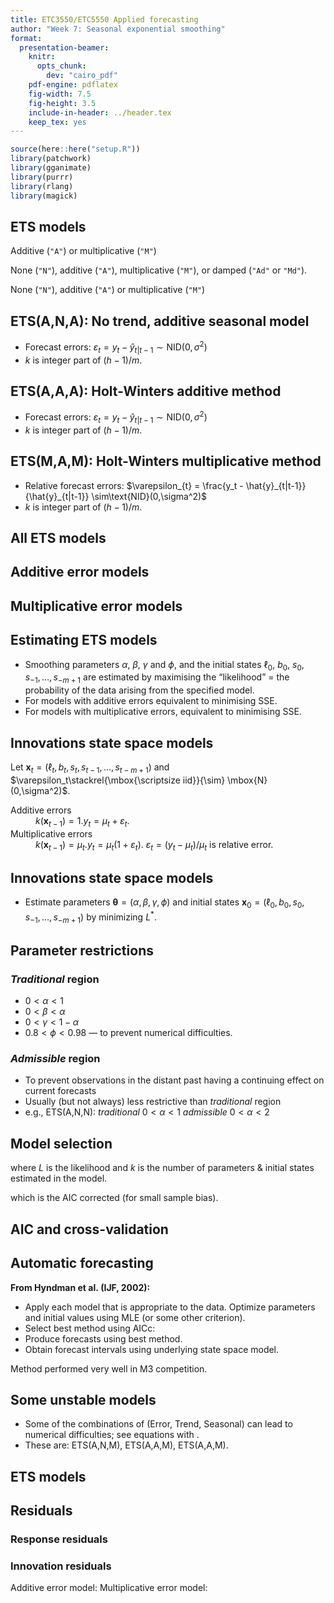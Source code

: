 ```yaml
---
title: ETC3550/ETC5550 Applied forecasting
author: "Week 7: Seasonal exponential smoothing"
format:
  presentation-beamer:
    knitr:
      opts_chunk:
        dev: "cairo_pdf"
    pdf-engine: pdflatex
    fig-width: 7.5
    fig-height: 3.5
    include-in-header: ../header.tex
    keep_tex: yes
---
```



```r
source(here::here("setup.R"))
library(patchwork)
library(gganimate)
library(purrr)
library(rlang)
library(magick)
```

## ETS models

\begin{block}{}
\hspace*{-0.25cm}\begin{tabular}{l@{}p{2.3cm}@{}c@{}l}
\alert{General n\rlap{otation}}
    &                                        & ~E T S~           & ~:\hspace*{0.3cm}\textbf{E}xponen\textbf{T}ial \textbf{S}moothing \\ [-0.2cm]
    & \hfill{$\nearrow$\hspace*{-0.1cm}}     & {$\uparrow$}      & {\hspace*{-0.2cm}$\nwarrow$} \\
    & \hfill{\textbf{E}rror\hspace*{0.2cm}}  & {\textbf{T}rend}  & {\hspace*{0.2cm}\textbf{S}eason}
\end{tabular}
\end{block}

\alert{\textbf{E}rror:} Additive (`"A"`) or multiplicative (`"M"`)
\pause

\alert{\textbf{T}rend:} None (`"N"`), additive (`"A"`), multiplicative (`"M"`), or damped (`"Ad"` or `"Md"`).
\pause

\alert{\textbf{S}easonality:} None (`"N"`), additive (`"A"`) or multiplicative (`"M"`)

## ETS(A,N,A): No trend, additive seasonal model

\begin{block}{}\vspace*{-0.8cm}
\begin{align*}
\text{State equations}&& \ell_t&=\ell_{t-1}+ \alpha \varepsilon_t\\
&&s_t &= s_{t-m} + \gamma\varepsilon_t \\
\text{Observation equation}&& y_t&=\ell_{t-1}+s_{t-m} + \varepsilon_t\\
\text{Forecast equation} && \hat{y}_{t+h|t} &= \ell_{t} + s_{t+h-m(k+1)}
\end{align*}
\end{block}

  * Forecast errors: $\varepsilon_{t} = y_t - \hat{y}_{t|t-1}\sim\text{NID}(0,\sigma^2)$
  * $k$ is integer part of $(h-1)/m$.


## ETS(A,A,A): Holt-Winters additive method 

\begin{block}{}\vspace*{-0.8cm}
\begin{align*}
\text{State equations}&& \ell_t&=\ell_{t-1}+b_{t-1}+\alpha \varepsilon_t\\
&&        b_t&=b_{t-1}+\beta \varepsilon_t \\
&&s_t &= s_{t-m} + \gamma\varepsilon_t \\
\text{Observation equation}&& y_t&=\ell_{t-1}+b_{t-1}+s_{t-m} + \varepsilon_t\\
\text{Forecast equation} && \hat{y}_{t+h|t} &= \ell_{t} + hb_{t} + s_{t+h-m(k+1)}
\end{align*}
\end{block}

  * Forecast errors: $\varepsilon_{t} = y_t - \hat{y}_{t|t-1}\sim\text{NID}(0,\sigma^2)$
  * $k$ is integer part of $(h-1)/m$.

## ETS(M,A,M): Holt-Winters multiplicative method

\begin{block}{}\vspace*{-0.8cm}
\begin{align*}
\text{State equations}&& \ell_t&=(\ell_{t-1}+b_{t-1})(1+\alpha \varepsilon_t)\\
&&        b_t&=b_{t-1} +\beta(\ell_{t-1}+b_{t-1}) \varepsilon_t \\
&&s_t &= s_{t-m}(1 + \gamma\varepsilon_t) \\
\text{Observation equation}&& y_t&= (\ell_{t-1}+b_{t-1})s_{t-m}(1 + \varepsilon_t)\\
\text{Forecast equation} && \hat{y}_{t+h|t} &= (\ell_{t} + hb_{t}) s_{t+h-m(k+1)}
\end{align*}
\end{block}

  * Relative forecast errors: $\varepsilon_{t} = \frac{y_t - \hat{y}_{t|t-1}}{\hat{y}_{t|t-1}} \sim\text{NID}(0,\sigma^2)$
  * $k$ is integer part of $(h-1)/m$.

## All ETS models 
\fontsize{11}{12}\sf

\begin{block}{}
\begin{tabular}{ll|ccc}
  \multicolumn{2}{l}{\alert{\bf Additive Error}} &        \multicolumn{3}{c}{\bf Seasonal Component}         \\
          \multicolumn{2}{c|}{\bf Trend}         &         N         &         A         &         M         \\
        \multicolumn{2}{c|}{\bf Component}       &     ~(None)~      &    (Additive)     & (Multiplicative)  \\ \cline{3-5}
           &                                     &                   &                   &  \\[-0.4cm]
  N        & (None)                              &       A,N,N       &       A,N,A       &    A,N,M     \\
           &                                     &                   &                   &  \\[-0.4cm]
  A        & (Additive)                          &       A,A,N       &       A,A,A       &    A,A,M     \\
           &                                     &                   &                   &  \\[-0.4cm]
  A\damped & (Additive damped)                   &   A,A\damped,N    &   A,A\damped,A    & A,A\damped,M
\end{tabular}
\end{block}\pause

\begin{block}{}
\begin{tabular}{ll|ccc}
  \multicolumn{2}{l}{\alert{\bf Multiplicative Error}} &     \multicolumn{3}{c}{\bf Seasonal Component}      \\
             \multicolumn{2}{c|}{\bf Trend}            &      N       &         A         &        M         \\
           \multicolumn{2}{c|}{\bf Component}          &   ~(None)~   &    (Additive)     & (Multiplicative) \\ \cline{3-5}
           &                                           &              &                   &  \\[-0.4cm]
  N        & (None)                                    &    M,N,N     &       M,N,A       &      M,N,M       \\
           &                                           &              &                   &  \\[-0.4cm]
  A        & (Additive)                                &    M,A,N     &       M,A,A       &      M,A,M       \\
           &                                           &              &                   &  \\[-0.4cm]
  A\damped & (Additive damped)                         & M,A\damped,N &   M,A\damped,A    &   M,A\damped,M
\end{tabular}
\end{block}

\vspace*{10cm}


## Additive error models

\placefig{0}{1.5}{width=16.cm,trim=0 120 0 0,clip=true}{fig_7_ets_add.pdf}

## Multiplicative error models

\placefig{0}{1.5}{width=16.cm,trim=0 120 0 0,clip=true}{fig_7_ets_multi.pdf}


## Estimating ETS models

  * Smoothing parameters $\alpha$, $\beta$, $\gamma$ and $\phi$, and the initial states $\ell_0$, $b_0$, $s_0,s_{-1},\dots,s_{-m+1}$ are estimated by maximising the "likelihood" = the probability of the data arising from the specified model.
  * For models with additive errors equivalent to minimising SSE.
  * For models with multiplicative errors, \textbf{not} equivalent to minimising SSE.

## Innovations state space models

Let $\bm{x}_t = (\ell_t, b_t, s_t, s_{t-1}, \dots, s_{t-m+1})$ and
$\varepsilon_t\stackrel{\mbox{\scriptsize iid}}{\sim}
\mbox{N}(0,\sigma^2)$.
\begin{block}{}
\begin{tabular}{lcl}
$y_t$ &=& $\underbrace{h(\bm{x}_{t-1})} +
\underbrace{k(\bm{x}_{t-1})\varepsilon_t}$\\
&& \hspace*{0.5cm}$\mu_t$ \hspace*{1.45cm} $e_t$ \\[0.2cm]
$\bm{x}_t$ &=& $f(\bm{x}_{t-1}) +
g(\bm{x}_{t-1})\varepsilon_t$\\
\end{tabular}
\end{block}\fontsize{14}{16}\sf

Additive errors
: \mbox{}\vspace*{-0.cm}\newline
  $k(\bm{x}_{t-1})=1$.\qquad $y_t = \mu_{t} + \varepsilon_t$.

Multiplicative errors
: \mbox{}\vspace*{-0.cm}\newline
  $k(\bm{x}_{t-1}) = \mu_{t}$.\qquad $y_t = \mu_{t}(1 + \varepsilon_t)$.\newline
  $\varepsilon_t = (y_t - \mu_t)/\mu_t$ is relative error.

## Innovations state space models

\alert{Estimation}\vspace*{0.5cm}

\begin{block}{}\vspace*{-0.7cm}
\begin{align*}
L^*(\bm\theta,\bm{x}_0) &= T\log\!\bigg(\sum_{t=1}^T \varepsilon^2_t\!\bigg) + 2\sum_{t=1}^T \log|k(\bm{x}_{t-1})|\\
&= -2\log(\text{Likelihood}) + \mbox{constant}
\end{align*}
\end{block}

* Estimate parameters $\bm\theta = (\alpha,\beta,\gamma,\phi)$ and
initial states $\bm{x}_0 = (\ell_0,b_0,s_0,s_{-1},\dots,s_{-m+1})$ by
minimizing $L^*$.

## Parameter restrictions
\fontsize{13}{14}\sf

### *Traditional* region

* $0 < \alpha < 1$
* $0 < \beta < \alpha$
* $0 < \gamma < 1-\alpha$
* $0.8<\phi<0.98$ --- to prevent numerical difficulties.

### *Admissible* region

  * To prevent observations in the distant past having a continuing effect on current forecasts
  * Usually (but not always) less restrictive than *traditional* region
  * e.g., ETS(A,N,N):  *traditional* $0< \alpha <1$\newline\hspace*{3.1cm} *admissible* $0< \alpha <2$

\only<2>{\begin{textblock}{6}(8.8,.2)
\begin{alertblock}{}
\textbf{fable default}:\newline intersection of both regions
\end{alertblock}
\end{textblock}}

## Model selection
\fontsize{13}{14}\sf

\begin{block}{Akaike's Information Criterion}
\[
\text{AIC} = -2\log(\text{L}) + 2k
\]
\end{block}\vspace*{-0.2cm}
where $L$ is the likelihood and $k$ is the number of parameters & initial states estimated in the model.\pause

\begin{block}{Corrected AIC}
\[
\text{AIC}_{\text{c}} = \text{AIC} + \frac{2k(k+1)}{T-k-1}
\]
\end{block}\vspace*{-0.2cm}
which is the AIC corrected (for small sample bias).
\pause
\begin{block}{Bayesian Information Criterion}
\[
\text{BIC} = \text{AIC} + k[\log(T)-2].
\]
\end{block}

## AIC and cross-validation

\Large

\begin{alertblock}{}
Minimizing the AIC assuming Gaussian residuals is asymptotically equivalent to minimizing one-step time series cross validation MSE.
\end{alertblock}


## Automatic forecasting

**From Hyndman et al.\ (IJF, 2002):**

* Apply each model that is appropriate to the data.
Optimize parameters and initial values using MLE (or some other
criterion).
* Select best method using AICc:
* Produce forecasts using best method.
* Obtain forecast intervals using underlying state space model.

Method performed very well in M3 competition.

## Some unstable models

* Some of the combinations of (Error, Trend, Seasonal) can lead to numerical difficulties; see equations with \alert{division by a state}.
* These are: ETS(A,N,M), ETS(A,A,M), ETS(A,A\damped,M).

## ETS models
\fontsize{11}{12}\sf

\begin{block}{}
\begin{tabular}{ll|ccc}
  \multicolumn{2}{l}{\alert{\bf Additive Error}} &        \multicolumn{3}{c}{\bf Seasonal Component}         \\
          \multicolumn{2}{c|}{\bf Trend}         &         N         &         A         &         M         \\
        \multicolumn{2}{c|}{\bf Component}       &     ~(None)~      &    (Additive)     & (Multiplicative)  \\ \cline{3-5}
           &                                     &                   &                   &  \\[-0.4cm]
  N        & (None)                              &       A,N,N       &       A,N,A       &    \str{A,N,M}     \\
           &                                     &                   &                   &  \\[-0.4cm]
  A        & (Additive)                          &       A,A,N       &       A,A,A       &    \str{A,A,M}     \\
           &                                     &                   &                   &  \\[-0.4cm]
  A\damped & (Additive damped)                   &   A,A\damped,N    &   A,A\damped,A    & \str{A,A\damped,M}
\end{tabular}
\end{block}

\begin{block}{}
\begin{tabular}{ll|ccc}
  \multicolumn{2}{l}{\alert{\bf Multiplicative Error}} &     \multicolumn{3}{c}{\bf Seasonal Component}      \\
             \multicolumn{2}{c|}{\bf Trend}            &      N       &         A         &        M         \\
           \multicolumn{2}{c|}{\bf Component}          &   ~(None)~   &    (Additive)     & (Multiplicative) \\ \cline{3-5}
           &                                           &              &                   &  \\[-0.4cm]
  N        & (None)                                    &    M,N,N     &       M,N,A       &      M,N,M       \\
           &                                           &              &                   &  \\[-0.4cm]
  A        & (Additive)                                &    M,A,N     &       M,A,A       &      M,A,M       \\
           &                                           &              &                   &  \\[-0.4cm]
  A\damped & (Additive damped)                         & M,A\damped,N &   M,A\damped,A    &   M,A\damped,M
\end{tabular}
\end{block}

## Residuals
\vspace*{0.2cm}

### Response residuals
\centerline{$\hat{e}_t = y_t - \hat{y}_{t|t-1}$}

### Innovation residuals
Additive error model:
\centerline{$\hat\varepsilon_t = y_t - \hat{y}_{t|t-1}$}
Multiplicative error model:
\centerline{$\hat\varepsilon_t = \frac{y_t - \hat{y}_{t|t-1}}{\hat{y}_{t|t-1}}$}


